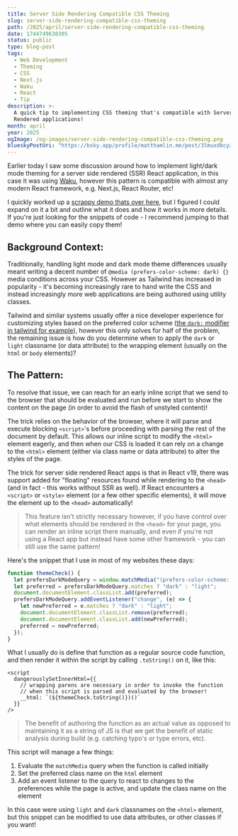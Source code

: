 ```yaml
---
title: Server Side Rendering Compatible CSS Theming
slug: server-side-rendering-compatible-css-theming
path: /2025/april/server-side-rendering-compatible-css-theming
date: 1744749638305
status: public
type: blog-post
tags:
  - Web Development
  - Theming
  - CSS
  - Next.js
  - Waku
  - React
  - Tip
description: >-
  A quick tip to implementing CSS theming that's compatible with Server Side
  Rendered applications!
month: april
year: 2025
ogImage: /og-images/server-side-rendering-compatible-css-theming.png
blueskyPostUri: "https://bsky.app/profile/matthamlin.me/post/3lmuxdbcyzs27"
---
```



Earlier today I saw some discussion around how to implement light/dark mode theming for a server side rendered (SSR) React application, in this case it was using [Waku](https://waku.gg), however this pattern is compatible with almost any modern React framework, e.g. Next.js, React Router, etc!

I quickly worked up a [scrappy demo thats over here](https://waku-ssr-theming-example.mhamlin.workers.dev/), but I figured I could expand on it a bit and outline what it does and how it works in more details. If you're just looking for the snippets of code - I recommend jumping to that demo where you can easily copy them!

## Background Context:

Traditionally, handling light mode and dark mode theme differences usually meant writing a decent number of `@media (prefers-color-scheme: dark) {}` media conditions across your CSS. However as Tailwind has increased in popularity - it's becoming increasingly rare to hand write the CSS and instead increasingly more web applications are being authored using utility classes.

Tailwind and similar systems usually offer a nice developer experience for customizing styles based on the preferred color scheme ([the `dark:` modifier in tailwind for example](https://tailwindcss.com/docs/dark-mode)), however this only solves for half of the problem, the remaining issue is how do you determine when to apply the `dark` or `light` classname (or data attribute) to the wrapping element (usually on the `html` or `body` elements)?

## The Pattern:

To resolve that issue, we can reach for an early inline script that we send to the browser that should be evaluated and run before we start to show the content on the page (in order to avoid the flash of unstyled content)!

The trick relies on the behavior of the browser, where it will parse and execute blocking `<script>`'s before proceeding with parsing the rest of the document by default. This allows our inline script to modify the `<html>` element eagerly, and then when our CSS is loaded it can rely on a change to the `<html>` element (either via class name or data attribute) to alter the styles of the page.

The trick for server side rendered React apps is that in React v19, there was support added for "floating" resources found while rendering to the `<head>` (and in fact - this works without SSR as well). If React encounters a `<script>` or `<style>` element (or a few other specific elements), it will move the element up to the `<head>` automatically! 

> This feature isn't strictly necessary however, if you have control over what elements should be rendered in the `<head>` for your page, you can render an inline script there manually, and even if you're not using a React app but instead have some other framework - you can still use the same pattern!

Here's the snippet that I use in most of my websites these days:

```ts
function themeCheck() {
  let prefersDarkModeQuery = window.matchMedia("(prefers-color-scheme: dark)");
  let preferred = prefersDarkModeQuery.matches ? "dark" : "light";
  document.documentElement.classList.add(preferred);
  prefersDarkModeQuery.addEventListener("change", (e) => {
    let newPreferred = e.matches ? "dark" : "light";
    document.documentElement.classList.remove(preferred);
    document.documentElement.classList.add(newPreferred);
    preferred = newPreferred;
  });
}
```

What I usually do is define that function as a regular source code function, and then render it within the script by calling `.toString()` on it, like this:

```tsx
<script
  dangerouslySetInnerHtml={{
    // wrapping parens are necessary in order to invoke the function
    // when this script is parsed and evaluated by the browser!
    __html: `(${themeCheck.toString()})()`
  }}
/>
```

> The benefit of authoring the function as an actual value as opposed to maintaining it as a string of JS is that we get the benefit of static analysis during build (e.g. catching typo's or type errors, etc).

This script will manage a few things:

1. Evaluate the `matchMedia` query when the function is called initially
2. Set the preferred class name on the `html` element
3. Add an event listener to the query to react to changes to the preferences while the page is active, and update the class name on the element

In this case were using `light` and `dark` classnames on the `<html>` element, but this snippet can be modified to use data attributes, or other classes if you want!
